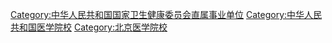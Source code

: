 {{Catmore|北京协和医学院}}

[[Category:中华人民共和国国家卫生健康委员会直属事业单位|Category:中华人民共和国国家卫生健康委员会直属事业单位]]
[[Category:中华人民共和国医学院校|Category:中华人民共和国医学院校]]
[[Category:北京医学院校|Category:北京医学院校]]